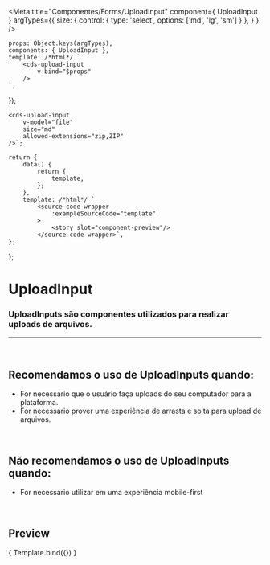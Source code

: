 
<Meta
	title="Componentes/Forms/UploadInput"
	component={ UploadInput }
	argTypes={{
		size: { control: { type: 'select', options: ['md', 'lg', 'sm'] } },
	}
}
/>

	props: Object.keys(argTypes),
	components: { UploadInput },
	template: /*html*/ `
		<cds-upload-input
			v-bind="$props" 
		/>
	`,
});

	<cds-upload-input
		v-model="file"
		size="md"
		allowed-extensions="zip,ZIP"
	/>`;

	return {
		data() {
			return {
				template,
			};
		},
		template: /*html*/ `
			<source-code-wrapper
				:exampleSourceCode="template"
			>
				<story slot="component-preview"/>
			</source-code-wrapper>`,
	};
};

# UploadInput

### UploadInputs são componentes utilizados para realizar uploads de arquivos.
---
<br />

## Recomendamos o uso de UploadInputs quando:
- For necessário que o usuário faça uploads do seu computador para a plataforma.
- For necessário prover uma experiência de arrasta e solta para upload de arquivos.

<br />

## Não recomendamos o uso de UploadInputs quando:
- For necessário utilizar em uma experiência mobile-first

<br />

## Preview

<Canvas>
	<Story
		name="UploadInput"
		decorators={[docsDecorator]}
	>
		{ Template.bind({}) }
	</Story>
</Canvas>

<ArgsTable story="UploadInput" />
